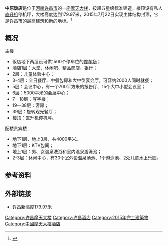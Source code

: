 '''中原饭店'''是位于[[河南|河南]][[许昌市|许昌市]]的一座[[摩天大楼|摩天大楼]]，按超五星级标准建造，楼顶设有私人[[直升机|直升机]]停机坪，大楼高度达到179.97米，2015年7月22日实现主体结构封顶，它是许昌市的最高建筑和新的地标。<ref >{{cite web |url=http://lux.cngold.org/c/2015-07-27/c3442704.html |language= |title=许昌城市新地标中原饭店将建私人直升机停机坪 |publisher=航趣私人飞机网 |date=2015-07-27 |accessdate= |archive-date=2018-10-03 |archive-url=https://web.archive.org/web/20181003224625/http://lux.cngold.org/c/2015-07-27/c3442704.html |dead-url=no }}</ref>

== 概况 ==
;主楼
*饭店地下两层设可供1500个停车位的[[停车场|停车场]]；
*酒店1层：大堂、休闲吧、精品商店、银行；
*2层：儿童体验中心；
*3-4层：全日餐厅、中餐包房和大中型宴会厅，可容纳2000人同时就餐；
*5层：会议中心，有一个700平方米的报告厅、15个大中小型会议室；
*6层：5000平米的会展中心；
*7—18层：写字楼；
*19—38层：客房；
*39层：旋转观光餐厅；
*楼顶：直升机停机坪。

;配楼贵宾楼
*地下1层、地上3层，共4000平米。
*地下1层：KTV包间；
*地上1层：男、女温泉洗浴和室内温泉游泳池；
*2-3层：休闲中心，有30个室外设温泉汤池、1个游泳池、2处儿童水上乐园。

== 参考资料 ==
{{reflist}}

== 外部链接 ==
*[https://web.archive.org/web/20150731222657/http://bbs.dahe.cn/read-htm-tid-993124080-fpage-1.htm 许昌新高度179.97米]

{{DEFAULTSORT:}}
[[Category:许昌摩天大楼|Category:许昌摩天大楼]]
[[Category:许昌酒店|Category:许昌酒店]]
[[Category:2015年完工建築物|Category:2015年完工建築物]]
[[Category:中國摩天大樓酒店|Category:中國摩天大樓酒店]]